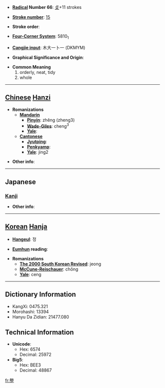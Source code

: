 * '''[[Wiktionary:Chinese radical index| Radical]] Number 66''': [[Wiktionary:Chinese radical index 攴|攴]]+11 strokes

* '''[[Wiktionary:Chinese total strokes index|Stroke number]]''': [[Wiktionary:Chinese total strokes index 15|15]]

* '''Stroke order''': 

* '''[[Wiktionary:Chinese four corner index|Four-Corner System]]''': 5810<sub>1</sub>

* '''[[Wiktionary:Chinese Cangjie index|Cangjie input]]''': 木大一卜一 (DKMYM)

* '''Graphical Significance and Origin''': 

* '''Common Meaning'''
*#orderly, neat, tidy
*# whole


----

== [[Chinese]] [[Hanzi]] ==

* '''Romanizations'''
** '''[[Mandarin]]'''
*** '''[[Pinyin]]''': zhěng (zheng3)
*** '''[[Wade-Giles]]''': cheng<sup>3</sup>
*** '''[[Yale]]''': 
** '''[[Cantonese]]'''
*** '''[[Jyutping]]''':
*** '''[[Penkyamp]]''': 
*** '''[[Yale]]''': jing2

* '''Other info''': 

----

==Japanese==
===[[Kanji]]===
{{kanji|on readings=[[せい]] (sei)
|kun readings=[[ととのえる]] (totonoeru), [[ととのう]] (totonou)
}}

* '''Other info''':  

----

== [[Korean]] [[Hanja]] ==

* '''[[Hangeul]]''': 정

* '''[[Eumhun]] reading''': 

* '''Romanizations'''
** '''[[The 2000 South Korean Revised Romanization|The 2000 South Korean Revised]]''': jeong
** '''[[McCune-Reischauer]]''': chŏng
** '''[[Yale]]''': ceng

----

== Dictionary Information ==

* KangXi: 0475.321
* Morohashi: 13394
* Hanyu Da Zidian: 21477.080

== Technical Information ==

* '''Unicode''':
** Hex: 6574
** Decimal: 25972
* '''Big5''':
** Hex: BEE3
** Decimal: 48867

[[fr:整]]